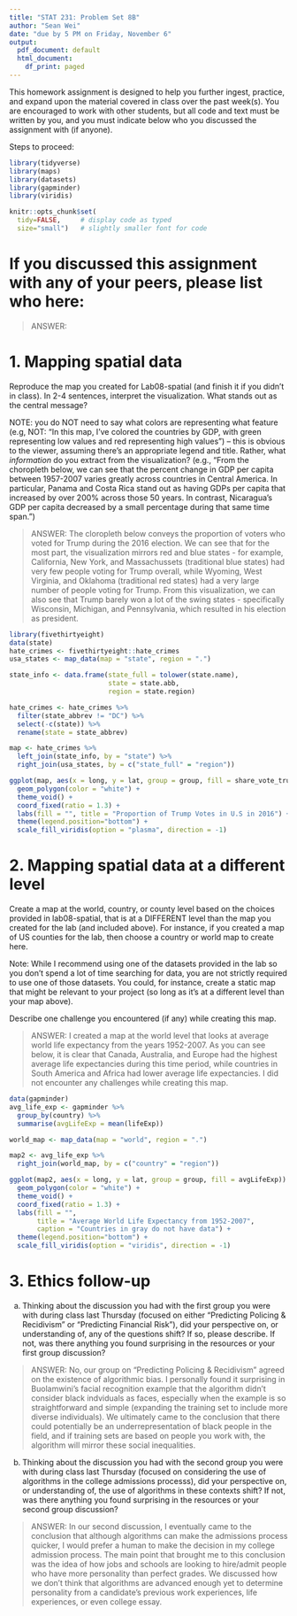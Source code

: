 ```yaml
---
title: "STAT 231: Problem Set 8B"
author: "Sean Wei"
date: "due by 5 PM on Friday, November 6"
output:
  pdf_document: default
  html_document:
    df_print: paged
---
```


This homework assignment is designed to help you further ingest, practice, and expand upon the material covered in class over the past week(s).  You are encouraged to work with other students, but all code and text must be written by you, and you must indicate below who you discussed the assignment with (if anyone).  

Steps to proceed:

\begin{enumerate}
\item In RStudio, go to File > Open Project, navigate to the folder with the course-content repo, select the course-content project (course-content.Rproj), and click "Open" 
\item Pull the course-content repo (e.g. using the blue-ish down arrow in the Git tab in upper right window)
\item Copy ps8B.Rmd from the course repo to your repo (see page 6 of the GitHub Classroom Guide for Stat231 if needed)
\item Close the course-content repo project in RStudio
\item Open YOUR repo project in RStudio
\item In the ps8B.Rmd file in YOUR repo, replace "YOUR NAME HERE" with your name
\item Add in your responses, committing and pushing to YOUR repo in appropriate places along the way
\item Run "Knit PDF" 
\item Upload the pdf to Gradescope.  Don't forget to select which of your pages are associated with each problem.  \textit{You will not get credit for work on unassigned pages (e.g., if you only selected the first page but your solution spans two pages, you would lose points for any part on the second page that the grader can't see).} 
\end{enumerate}

```r
library(tidyverse)
library(maps)
library(datasets)
library(gapminder)
library(viridis)

knitr::opts_chunk$set(
  tidy=FALSE,     # display code as typed
  size="small")   # slightly smaller font for code
```


\newpage 
# If you discussed this assignment with any of your peers, please list who here:

> ANSWER:

\newpage
# 1. Mapping spatial data 

Reproduce the map you created for Lab08-spatial (and finish it if you didn't in class). In 2-4 sentences, interpret the visualization.  What stands out as the central message?  

NOTE: you do NOT need to say what colors are representing what feature (e.g, NOT:  "In this map, I've colored the countries by GDP, with green representing low values and red representing high values") -- this is obvious to the viewer, assuming there's an appropriate legend and title.  Rather, what *information* do you extract from the visualization? (e.g., "From the choropleth below, we can see that the percent change in GDP per capita  between 1957-2007 varies greatly across countries in Central America.  In particular, Panama and Costa Rica stand out as having GDPs per capita that increased by over 200% across those 50 years.  In contrast, Nicaragua's GDP per capita decreased by a small percentage during that same time span.")

> ANSWER: The cloropleth below conveys the proportion of voters who voted for Trump during the 2016 election. We can see that for the most part, the visualization mirrors red and blue states - for example, California, New York, and Massachussets (traditional blue states) had very few people voting for Trump overall, while Wyoming, West Virginia, and Oklahoma (traditional red states) had a very large number of people voting for Trump. From this visualization, we can also see that Trump barely won a lot of the swing states - specifically Wisconsin, Michigan, and Pennsylvania, which resulted in his election as president.

```r
library(fivethirtyeight)
data(state) 
hate_crimes <- fivethirtyeight::hate_crimes
usa_states <- map_data(map = "state", region = ".") 

state_info <- data.frame(state_full = tolower(state.name), 
                         state = state.abb,
                         region = state.region)

hate_crimes <- hate_crimes %>% 
  filter(state_abbrev != "DC") %>%
  select(-c(state)) %>% 
  rename(state = state_abbrev)

map <- hate_crimes %>%
  left_join(state_info, by = "state") %>%
  right_join(usa_states, by = c("state_full" = "region"))

ggplot(map, aes(x = long, y = lat, group = group, fill = share_vote_trump)) +
  geom_polygon(color = "white") +
  theme_void() +
  coord_fixed(ratio = 1.3) +
  labs(fill = "", title = "Proportion of Trump Votes in U.S in 2016") +
  theme(legend.position="bottom") +
  scale_fill_viridis(option = "plasma", direction = -1)
```

\newpage
# 2. Mapping spatial data at a different level

Create a map at the world, country, or county level based on the choices provided in lab08-spatial, that is at a DIFFERENT level than the map you created for the lab (and included above).  For instance, if you created a map of US counties for the lab, then choose a country or world map to create here.

Note: While I recommend using one of the datasets provided in the lab so you don't spend a lot of time searching for data, you are not strictly required to use one of those datasets.  You could, for instance, create a static map that might be relevant to your project (so long as it's at a different level than your map above).  

Describe one challenge you encountered (if any) while creating this map.

> ANSWER: I created a map at the world level that looks at average world life expectancy from the years 1952-2007. As you can see below, it is clear that Canada, Australia, and Europe had the highest average life expectancies during this time period, while countries in South America and Africa had lower average life expectancies. I did not encounter any challenges while creating this map.


```r
data(gapminder)
avg_life_exp <- gapminder %>% 
  group_by(country) %>% 
  summarise(avgLifeExp = mean(lifeExp))

world_map <- map_data(map = "world", region = ".") 

map2 <- avg_life_exp %>%
  right_join(world_map, by = c("country" = "region"))

ggplot(map2, aes(x = long, y = lat, group = group, fill = avgLifeExp)) +
  geom_polygon(color = "white") +
  theme_void() +
  coord_fixed(ratio = 1.3) +
  labs(fill = "", 
       title = "Average World Life Expectancy from 1952-2007",
       caption = "Countries in gray do not have data") +
  theme(legend.position="bottom") +
  scale_fill_viridis(option = "viridis", direction = -1)
```



\newpage
# 3. Ethics follow-up

(a) Thinking about the discussion you had with the first group you were with during class last Thursday (focused on either "Predicting Policing & Recidivism" or "Predicting Financial Risk"), did your perspective on, or understanding of, any of the questions shift?  If so, please describe.  If not, was there anything you found surprising in the resources or your first group discussion?

> ANSWER: No, our group on "Predicting Policing & Recidivism" agreed on the existence of algorithmic bias. I personally found it surprising in Buolamwini's facial recognition example that the algorithm didn't consider black indviduals as faces, especially when the example is so straightforward and simple (expanding the training set to include more diverse individuals). We ultimately came to the conclusion that there could potentially be an underrepresentation of black people in the field, and if training sets are based on people you work with, the algorithm will mirror these social inequalities.

(b) Thinking about the discussion you had with the second group you were with during class last Thursday (focused on considering the use of algorithms in the college admissions processs), did your perspective on, or understanding of, the use of algorithms in these contexts shift?  If not, was there anything you found surprising in the resources or your second group discussion?

> ANSWER: In our second discussion, I eventually came to the conclusion that although algorithms can make the admissions process quicker, I would prefer a human to make the decision in my college admission process. The main point that brought me to this conclusion was the idea of how jobs and schools are looking to hire/admit people who have more personality than perfect grades. We discussed how we don't think that algorithms are advanced enough yet to determine personality from a candidate's previous work experiences, life experiences, or even college essay.



